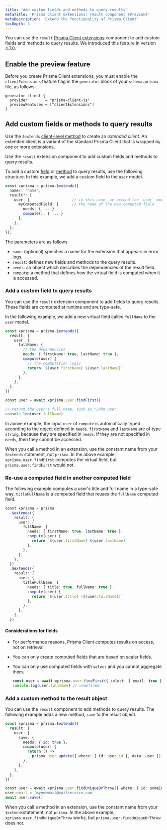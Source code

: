 ```yaml
---
title: 'Add custom fields and methods to query results'
metaTitle: 'Prisma Client extensions: result component (Preview)'
metaDescription: 'Extend the functionality of Prisma Client'
tocDepth: 3
---
```


<TopBlock>

You can use the `result` [Prisma Client extensions](/concepts/components/prisma-client/client-extensions) component to add custom fields and methods to query results. We introduced this feature in version 4.7.0.

</TopBlock>

## Enable the preview feature

Before you create Prisma Client extensions, you must enable the `clientExtensions` feature flag in the `generator` block of your `schema.prisma` file, as follows:

```prisma
generator client {
  provider        = "prisma-client-js"
  previewFeatures = ["clientExtensions"]
}
```

## Add custom fields or methods to query results

Use the `$extends` [client-level method](/reference/api-reference/prisma-client-reference#client-methods) to create an _extended client_. An extended client is a variant of the standard Prisma Client that is wrapped by one or more extensions.

Use the `result` extension component to add custom fields and methods to query results.

To add a custom [field](#add-a-custom-field-to-query-results) or [method](#add-a-custom-method-to-the-result-object) to query results, use the following structure. In this example, we add a custom field to the `user` model.

```ts
const xprisma = prisma.$extends({
  name?: 'name',
  result?: {
    user: {                   // in this case, we extend the `user` model
      myComputedField: {      // the name of the new computed field
        needs: { ... }
        compute(): { ... }
      },
    },
  },
});
```

The parameters are as follows:

- `name`: (optional) specifies a name for the extension that appears in error logs.
- `result`: defines new fields and methods to the query results.
- `needs`: an object which describes the dependencies of the result field.
- `compute`: a method that defines how the virtual field is computed when it is accessed.

### Add a custom field to query results

You can use the `result` extension component to add fields to query results. These fields are computed at runtime and are type-safe.

In the following example, we add a new virtual field called `fullName` to the `user` model.

```ts
const xprisma = prisma.$extends({
  result: {
    user: {
      fullName: {
        // the dependencies
        needs: { firstName: true, lastName: true },
        compute(user) {
          // the computation logic
          return `${user.firstName} ${user.lastName}`
        },
      },
    },
  },
})

const user = await xprisma.user.findFirst()

// return the user's full name, such as "John Doe"
console.log(user.fullName)
```

In above example, the input `user` of `compute` is automatically typed according to the object defined in `needs`. `firstName` and `lastName` are of type `string`, because they are specified in `needs`. If they are not specified in `needs`, then they cannot be accessed.

When you call a method in an extension, use the constant name from your `$extends` statement, not `prisma`. In the above example, `xprisma.user.findFirst` computes the virtual field, but `prisma.user.findFirst` would not.

### Re-use a computed field in another computed field

The following example computes a user's title and full name in a type-safe way. `titleFullName` is a computed field that reuses the `fullName` computed field.

```ts
const xprisma = prisma
  .$extends({
    result: {
      user: {
        fullName: {
          needs: { firstName: true, lastName: true },
          compute(user) {
            return `${user.firstName} ${user.lastName}`
          },
        },
      },
    },
  })
  .$extends({
    result: {
      user: {
        titleFullName: {
          needs: { title: true, fullName: true },
          compute(user) {
            return `${user.title} (${user.fullName})`
          },
        },
      },
    },
  })
```

#### Considerations for fields

- For performance reasons, Prisma Client computes results on access, not on retrieval.
- You can only create computed fields that are based on scalar fields.
- You can only use computed fields with `select` and you cannot aggregate them.

  ```ts
  const user = await xprisma.user.findFirst({ select: { email: true }))
  console.log(user.fullName) // undefined
  ```

### Add a custom method to the result object

You can use the `result` component to add methods to query results. The following example adds a new method, `save` to the result object.

```ts
const xprisma = prisma.$extends({
  result: {
    user: {
      save: {
        needs: { id: true },
        compute(user) {
          return () =>
            prisma.user.update({ where: { id: user.id }, data: user })
        },
      },
    },
  },
})

const user = await xprisma.user.findUniqueOrThrow({ where: { id: someId } })
user.email = 'mynewmail@mailservice.com'
await user.save()
```

When you call a method in an extension, use the constant name from your `$extends`statement, not `prisma`. In the above example, `xprisma.user.findUniqueOrThrow` works, but `prisma.user.findUniqueOrThrow` does not.
